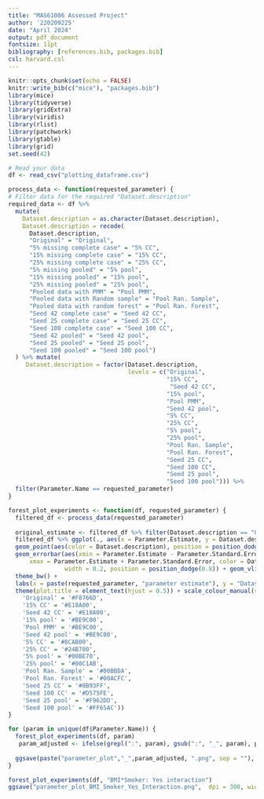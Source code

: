 ---
title: "MAS61006 Assessed Project"
author: '220209225'
date: "April 2024"
output: pdf_document
fontsize: 11pt
bibliography: [references.bib, packages.bib]
csl: harvard.csl
---

```{r setup, include=FALSE, warning=FALSE}
knitr::opts_chunk$set(echo = FALSE)
knitr::write_bib(c("mice"), "packages.bib")
library(mice)
library(tidyverse)
library(gridExtra)
library(viridis)
library(rlist)
library(patchwork)
library(gtable)
library(grid)
set.seed(42)
```

```{r trying to visualise a different way, cache = TRUE, message=FALSE, fig.width = 12}
# Read your data
df <- read_csv("plotting_dataframe.csv")

process_data <- function(requested_parameter) {
# Filter data for the required "Dataset.description"
required_data <- df %>%
  mutate(
    Dataset.description = as.character(Dataset.description),
    Dataset.description = recode(
      Dataset.description,
      "Original" = "Original",
      "5% missing complete case" = "5% CC",
      "15% missing complete case" = "15% CC",
      "25% missing complete case" = "25% CC",
      "5% missing pooled" = "5% pool",
      "15% missing pooled" = "15% pool",
      "25% missing pooled" = "25% pool",
      "Pooled data with PMM" = "Pool PMM",
      "Pooled data with Random sample" = "Pool Ran. Sample",
      "Pooled data with random forest" = "Pool Ran. Forest",
      "Seed 42 complete case" = "Seed 42 CC",
      "Seed 25 complete case" = "Seed 25 CC",
      "Seed 100 complete case" = "Seed 100 CC",
      "Seed 42 pooled" = "Seed 42 pool",
      "Seed 25 pooled" = "Seed 25 pool",
      "Seed 100 pooled" = "Seed 100 pool")
  ) %>% mutate(
     Dataset.description = factor(Dataset.description,
                                  levels = c("Original",
                                             "15% CC",
                                              "Seed 42 CC",
                                             "15% pool",
                                             "Pool PMM",
                                             "Seed 42 pool",
                                             "5% CC",
                                             "25% CC",
                                             "5% pool",
                                             "25% pool",
                                             "Pool Ran. Sample",
                                             "Pool Ran. Forest",
                                             "Seed 25 CC",
                                             "Seed 100 CC",
                                             "Seed 25 pool",
                                             "Seed 100 pool"))) %>%
  filter(Parameter.Name == requested_parameter)
}

forest_plot_experiments <- function(df, requested_parameter) {
  filtered_df <- process_data(requested_parameter)
  
  original_estimate <- filtered_df %>% filter(Dataset.description == "Original", Experiment == "Experiment A") %>% pull(Parameter.Estimate)
  filtered_df %>% ggplot(., aes(x = Parameter.Estimate, y = Dataset.description)) + facet_wrap(~Experiment) +
  geom_point(aes(color = Dataset.description), position = position_dodge(0.8), alpha = 0.5, size = 3) +
  geom_errorbar(aes(xmin = Parameter.Estimate - Parameter.Standard.Error,
      xmax = Parameter.Estimate + Parameter.Standard.Error, color = Dataset.description),
                width = 0.2, position = position_dodge(0.8)) + geom_vline(xintercept = original_estimate, linetype = "dashed")   +
  theme_bw() +
  labs(x = paste(requested_parameter, "parameter estimate"), y = "Dataset Description", color = "Dataset Description") +
  theme(plot.title = element_text(hjust = 0.5)) + scale_colour_manual(values = c(
    'Original' = '#F8766D',
    '15% CC' = '#E18A00', 
    'Seed 42 CC' = '#E18A00', 
    '15% pool' = '#BE9C00', 
    'Pool PMM' = '#BE9C00', 
    'Seed 42 pool' = '#BE9C00', 
    '5% CC' = '#8CAB00', 
    '25% CC' = '#24B700', 
    '5% pool' = '#00BE70', 
    '25% pool' = '#00C1AB', 
    'Pool Ran. Sample' = '#00BBDA', 
    'Pool Ran. Forest' = '#00ACFC', 
    'Seed 25 CC' = '#8B93FF', 
    'Seed 100 CC' = '#D575FE', 
    'Seed 25 pool' = '#F962DD', 
    'Seed 100 pool' = '#FF65AC'))
}

for (param in unique(df$Parameter.Name)) {
  forest_plot_experiments(df, param)
   param_adjusted <- ifelse(grepl(":", param), gsub(":", "_", param), param)
   
  ggsave(paste("parameter_plot","_",param_adjusted, ".png", sep = ""), dpi = 300, width = 15, height = 8)
}

forest_plot_experiments(df, "BMI*Smoker: Yes interaction")
ggsave("parameter_plot_BMI_Smoker_Yes_Interaction.png",  dpi = 300, width = 15, height = 8)
```
